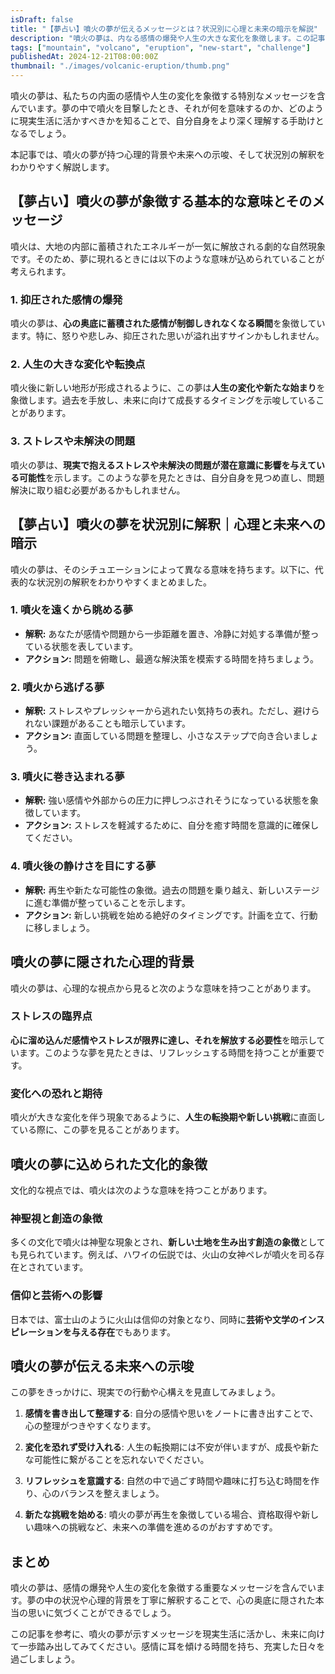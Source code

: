 ```yaml
---
isDraft: false
title: "【夢占い】噴火の夢が伝えるメッセージとは？状況別に心理と未来の暗示を解説"
description: "噴火の夢は、内なる感情の爆発や人生の大きな変化を象徴します。この記事では、噴火の夢が示す心理的背景や状況別の解釈、未来への示唆を詳しく解説します。"
tags: ["mountain", "volcano", "eruption", "new-start", "challenge"]
publishedAt: 2024-12-21T08:00:00Z
thumbnail: "./images/volcanic-eruption/thumb.png"
---
```


噴火の夢は、私たちの内面の感情や人生の変化を象徴する特別なメッセージを含んでいます。夢の中で噴火を目撃したとき、それが何を意味するのか、どのように現実生活に活かすべきかを知ることで、自分自身をより深く理解する手助けとなるでしょう。

本記事では、噴火の夢が持つ心理的背景や未来への示唆、そして状況別の解釈をわかりやすく解説します。

<TableOfContents />

<AdUnit />

## 【夢占い】噴火の夢が象徴する基本的な意味とそのメッセージ

噴火は、大地の内部に蓄積されたエネルギーが一気に解放される劇的な自然現象です。そのため、夢に現れるときには以下のような意味が込められていることが考えられます。

### 1. 抑圧された感情の爆発

噴火の夢は、**心の奥底に蓄積された感情が制御しきれなくなる瞬間**を象徴しています。特に、怒りや悲しみ、抑圧された思いが溢れ出すサインかもしれません。

### 2. 人生の大きな変化や転換点

噴火後に新しい地形が形成されるように、この夢は**人生の変化や新たな始まり**を象徴します。過去を手放し、未来に向けて成長するタイミングを示唆していることがあります。

### 3. ストレスや未解決の問題

噴火の夢は、**現実で抱えるストレスや未解決の問題が潜在意識に影響を与えている可能性**を示します。このような夢を見たときは、自分自身を見つめ直し、問題解決に取り組む必要があるかもしれません。

<AdUnit />

## 【夢占い】噴火の夢を状況別に解釈｜心理と未来への暗示

噴火の夢は、そのシチュエーションによって異なる意味を持ちます。以下に、代表的な状況別の解釈をわかりやすくまとめました。

### 1. 噴火を遠くから眺める夢

- <strong>解釈:</strong> あなたが感情や問題から一歩距離を置き、冷静に対処する準備が整っている状態を表しています。
- <strong>アクション:</strong> 問題を俯瞰し、最適な解決策を模索する時間を持ちましょう。

### 2. 噴火から逃げる夢

- <strong>解釈:</strong> ストレスやプレッシャーから逃れたい気持ちの表れ。ただし、避けられない課題があることも暗示しています。
- <strong>アクション:</strong> 直面している問題を整理し、小さなステップで向き合いましょう。

### 3. 噴火に巻き込まれる夢

- <strong>解釈:</strong> 強い感情や外部からの圧力に押しつぶされそうになっている状態を象徴しています。
- <strong>アクション:</strong> ストレスを軽減するために、自分を癒す時間を意識的に確保してください。

### 4. 噴火後の静けさを目にする夢

- <strong>解釈:</strong> 再生や新たな可能性の象徴。過去の問題を乗り越え、新しいステージに進む準備が整っていることを示します。
- <strong>アクション:</strong> 新しい挑戦を始める絶好のタイミングです。計画を立て、行動に移しましょう。

<AdUnit />

## 噴火の夢に隠された心理的背景

噴火の夢は、心理的な視点から見ると次のような意味を持つことがあります。

### ストレスの臨界点

**心に溜め込んだ感情やストレスが限界に達し、それを解放する必要性**を暗示しています。このような夢を見たときは、リフレッシュする時間を持つことが重要です。

### 変化への恐れと期待

噴火が大きな変化を伴う現象であるように、**人生の転換期や新しい挑戦**に直面している際に、この夢を見ることがあります。

<AdUnit />

## 噴火の夢に込められた文化的象徴

文化的な視点では、噴火は次のような意味を持つことがあります。

### 神聖視と創造の象徴

多くの文化で噴火は神聖な現象とされ、**新しい土地を生み出す創造の象徴**としても見られています。例えば、ハワイの伝説では、火山の女神ペレが噴火を司る存在とされています。

### 信仰と芸術への影響

日本では、富士山のように火山は信仰の対象となり、同時に**芸術や文学のインスピレーションを与える存在**でもあります。

<AdUnit />

## 噴火の夢が伝える未来への示唆

この夢をきっかけに、現実での行動や心構えを見直してみましょう。

1. <strong>感情を書き出して整理する</strong>: 自分の感情や思いをノートに書き出すことで、心の整理がつきやすくなります。

2. <strong>変化を恐れず受け入れる</strong>:
   人生の転換期には不安が伴いますが、成長や新たな可能性に繋がることを忘れないでください。

3. <strong>リフレッシュを意識する</strong>: 自然の中で過ごす時間や趣味に打ち込む時間を作り、心のバランスを整えましょう。

4. <strong>新たな挑戦を始める</strong>:
   噴火の夢が再生を象徴している場合、資格取得や新しい趣味への挑戦など、未来への準備を進めるのがおすすめです。

<AdUnit />

## まとめ

噴火の夢は、感情の爆発や人生の変化を象徴する重要なメッセージを含んでいます。夢の中の状況や心理的背景を丁寧に解釈することで、心の奥底に隠された本当の思いに気づくことができるでしょう。

この記事を参考に、噴火の夢が示すメッセージを現実生活に活かし、未来に向けて一歩踏み出してみてください。感情に耳を傾ける時間を持ち、充実した日々を過ごしましょう。
